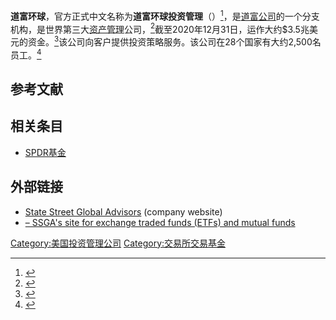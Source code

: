 '''道富环球'''，官方正式中文名称为'''道富环球投资管理'''（{{lang-en|State Street Global Advisors, SSGA}}）<ref>{{Cite web | url = https://www.ssga.com/hk/zh_cn/individual/etfs/about-us/8-things-about-spdr | title = SPDR八大特色 | work = 道富环球中文官方网站 | accessdate = 2021-02-24}}</ref>，是[[道富公司|道富公司]]的一个分支机构，是世界第三大[[资产管理|资产管理]]公司，<ref>{{cite web |website=Financial Times |title=State Street chief takes aim at the cost of servicing|url=https://www.ft.com/content/2c612a1a-075b-11e8-9650-9c0ad2d7c5b5 |date=February 4, 2018
|quote=... says activities will move to front office. ... previously chief executive of State Street Global Advisors, the bank's investment arm, which is the world's third-biggest fund manager by assets.}}</ref>截至2020年12月31日，运作大约$3.5兆美元的资金。<ref>{{cite web |url=http://www.ssga.com/about_ssga/about_ssga_hm.html |title=Archived copy |access-date=2007-03-23 |archive-url=https://web.archive.org/web/20070401131537/http://www.ssga.com/about_ssga/about_ssga_hm.html |archive-date=2007-04-01 }}</ref>该公司向客户提供投资策略服务。该公司在28个国家有大约2,500名员工。<ref name=Book.CTI>{{cite book |date=2017 |title=Data Analytics for Corporate Debt Markets, Using Data for Investing |url=https://books.google.com/books?isbn=1497010616 |isbn=1497010616 |quote=State Street Global Advisors is the investment management division of State Street ... investment vehicles for the retail market in the United States, Europe, Asia, ...}}</ref>

== 参考文献 ==
{{Reflist}}

== 相关条目 ==
* [[SPDR基金|SPDR基金]]

== 外部链接 ==
* [https://www.ssga.com State Street Global Advisors] (company website)
* [https://www.ssga.com/etfs – SSGA's site for exchange traded funds (ETFs) and mutual funds]

[[Category:美国投资管理公司|Category:美国投资管理公司]]
[[Category:交易所交易基金|Category:交易所交易基金]]